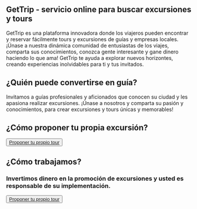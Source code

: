 
## GetTrip - servicio online para buscar excursiones y tours

GetTrip es una plataforma innovadora donde los viajeros pueden encontrar y reservar fácilmente tours y excursiones de guías y empresas locales. 
¡Únase a nuestra dinámica comunidad de entusiastas de los viajes, comparta sus conocimientos, conozca gente interesante y gane dinero haciendo lo que ama! 
GetTrip te ayuda a explorar nuevos horizontes, creando experiencias inolvidables para ti y tus invitados.

## ¿Quién puede convertirse en guía?
Invitamos a guías profesionales y aficionados que conocen su ciudad y les apasiona realizar excursiones. 
¡Únase a nosotros y comparta su pasión y conocimientos, para crear excursiones y tours únicas y memorables!

## ¿Cómo proponer tu propia excursión?

<OfferTourItem
	icon="ImageUp"
	label="Enviar tour"
	description="Ponemos especial énfasis en un concepto de recorrido claro que refleje su perspectiva única de la ciudad y la ubicación del recorrido."
/>
<OfferTourItem
	icon="PhoneIncoming"
	label="Llamar"
	description="Realizaremos una convocatoria para discutir ideas clave, el contenido del recorrido y las condiciones de cooperación."
/>
<OfferTourItem
	icon="BookUp"
	label="Publicar en el sitio"
	description="Crearemos una descripción del recorrido que atraerá la atención de los clientes tanto como sea posible y publicaremos la información en nuestro sitio web para una máxima accesibilidad."
/>

<Button variant="outline" className="my-5" asChild>
	<a href="./form">Proponer tu propio tour</a>
</Button>

## ¿Cómo trabajamos?

<HowWeAreWorking
	label="Publicar tus ofertas en nuestra web es gratuito"
	description="Seleccionamos cuidadosamente las excursiones, publicando solo aquellas que satisfacen la demanda actual."
/>
<HowWeAreWorking
	label="Comisión por la venta de tus excursiones"
	description="Nos llevamos una comisión del 20% del coste de cada pedido de excursión."
/>

###	Invertimos dinero en la promoción de excursiones y usted es responsable de su implementación.

<Button variant="outline" className="my-5" asChild>
	<a href="./form">Proponer tu propio tour</a>
</Button>
